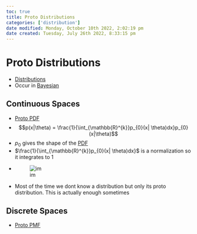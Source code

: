 ```yaml
---
toc: true
title: Proto Distributions
categories: ['distribution']
date modified: Monday, October 10th 2022, 2:02:19 pm
date created: Tuesday, July 26th 2022, 8:33:15 pm
---
```


# Proto Distributions
- [Distributions](Distributions)
- Occur in [Bayesian](Bayesian.qmd)

## Continuous Spaces
- [Proto PDF](Proto%20PDF.qmd)
- $$p(x|\theta) = \frac{1}{\int_{\mathbb{R}^{k}}p_{0}(x| \theta)dx}p_{0}(x|\theta)$$
- $p_{0}$ gives the shape of the [PDF](PDF.qmd)
- $\frac{1}{\int_{\mathbb{R}^{k}}p_{0}(x| \theta)dx}$ is a normalization so it integrates to 1
- ![im](images/Pasted%20image%2020220324115318.png)
- Most of the time we dont know a distribution but only its proto distribution. This is actually enough sometimes

## Discrete Spaces
- [Proto PMF](Proto%20PMF.qmd)




